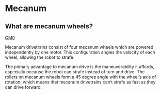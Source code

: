 # Mecanum

## What are mecanum wheels?

[GM0](https://gm0.org/en/latest/docs/robot-design/drivetrains/holonomic.html#mecanum-drive)

Mecanum drivetrains consist of four mecanum wheels which are powered independently by one motor. This configuration angles the velocity of each wheel, allowing the robot to strafe.

The primary advantage to mecanum drive is the maneuverability it affords, especially because the robot can strafe instead of turn and drive. The rollers on mecanum wheels form a 45 degree angle with the wheel’s axis of rotation, which means that mecanum drivetrains can’t strafe as fast as they can drive forward.
